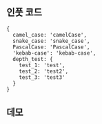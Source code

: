 

<Meta of={useRemoveSpaceProgrammingStories} name="미리보기" />

## 인풋 코드

```
{
  camel_case: 'camelCase',
  snake_case: 'snake_case',
  PascalCase: 'PascalCase',
  'kebab-case': 'kebab-case',
  depth_test: {
    test_1: 'test',
    test_2: 'test2',
    test_3: 'test3'
  }
}
```

## 데모

<Canvas of={useRemoveSpaceProgrammingStories.Default} className="p-none" />
